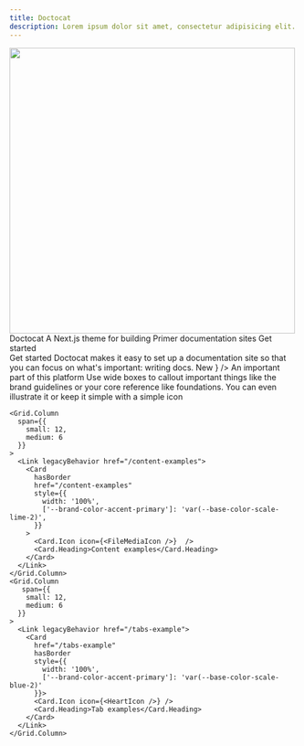 ```yaml
---
title: Doctocat
description: Lorem ipsum dolor sit amet, consectetur adipisicing elit. Quisquam, voluptatibus.
---
```



<div>
  <Hero align="center" style={{paddingTop: 'var(--base-size-24)', paddingBottom: 'var(--base-size-64)'}}>
    <Hero.Eyebrow>
      <img
        src="https://github.com/primer/doctocat-nextjs/assets/13340707/536d426a-c72d-4316-a9e9-135a2182667c"
        alt=""
        width="500"
        loading="lazy" 
        decoding="async" 
      />
    </Hero.Eyebrow>
    <Hero.Heading style={{marginTop: '-80px'}}>Doctocat</Hero.Heading>
    <Hero.Description>A Next.js theme for building Primer documentation sites</Hero.Description>
    <Box marginBlockStart={24}>
      <Link legacyBehavior href="/getting-started/introduction">
        <Hero.PrimaryAction href="/getting-started/introduction">Get started</Hero.PrimaryAction>
      </Link>
    </Box>
  </Hero>
</div>
<section style={{['--brand-Card-maxWidth']: '100%',maxWidth: '800px',margin: '0 auto', ['--brand-Grid-spacing-row']: 'var(--brand-Grid-spacing-column-gap)'}}>
  <Grid>
    <Grid.Column span={12}>
      <Link legacyBehavior href="/getting-started/introduction">
        <Card href="#" hasBorder style={{width: '100%'}}>
          <Card.Image
            src="https://assetgeneratorstorage.blob.core.windows.net/user-generated-dev/product-landscape/84aa222c-3857-4e6c-bf6b-0b759ebf4122-1200x630-inline.png"
            alt="placeholder, blank area with an gray background color"
          />
          <Card.Heading size="5">Get started</Card.Heading>
          <Card.Description>Doctocat makes it easy to set up a documentation site so that you can focus on what's important: writing docs.</Card.Description>
        </Card>
      </Link>
    </Grid.Column>
    <Grid.Column span={12}>
      <Card href="#" hasBorder style={{width: '100%'}}>
        <Card.Label color="green">New </Card.Label>
        <Card.Icon icon={<NorthStarIcon />}  />
        <Card.Heading size="5">An important part of this platform</Card.Heading>
        <Card.Description>Use wide boxes to callout important things like the brand guidelines or your core reference like foundations. You can even illustrate it or keep it simple with a simple icon</Card.Description>
      </Card>
    </Grid.Column>

    <Grid.Column
      span={{
        small: 12,
        medium: 6
      }}
    >
      <Link legacyBehavior href="/content-examples">
        <Card
          hasBorder
          href="/content-examples"
          style={{
            width: '100%',
            ['--brand-color-accent-primary']: 'var(--base-color-scale-lime-2)',
          }}
        >
          <Card.Icon icon={<FileMediaIcon />}  />
          <Card.Heading>Content examples</Card.Heading>
        </Card>
      </Link>
    </Grid.Column>
    <Grid.Column
       span={{
        small: 12,
        medium: 6
      }}
    >
      <Link legacyBehavior href="/tabs-example">
        <Card
          href="/tabs-example"
          hasBorder
          style={{
            width: '100%',
            ['--brand-color-accent-primary']: 'var(--base-color-scale-blue-2)'
          }}>
          <Card.Icon icon={<HeartIcon />} />
          <Card.Heading>Tab examples</Card.Heading>
        </Card>
      </Link>
    </Grid.Column>

  </Grid>
</section>
